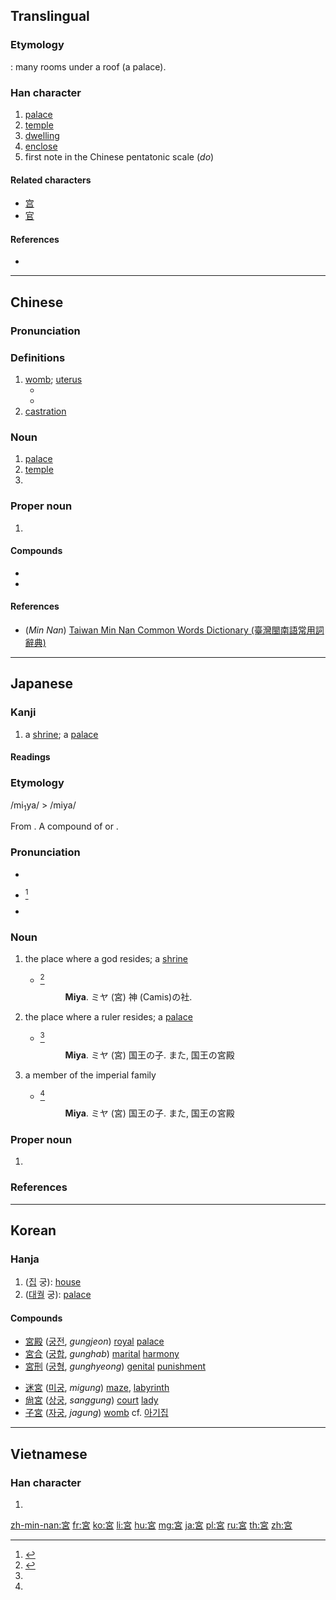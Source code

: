 {{also|宫|官}}
==Translingual==

===Etymology===
{{Han compound|宀|呂|ls=ic}}: many rooms under a roof (a palace).

===Han character===
{{Han char|rn=40|rad=宀|as=07|sn=10|four=3060<sub>6</sub>|canj=十口竹口 (JRHR)|ids=⿱[[宀]][[呂]]}}

# [[palace]]
# [[temple]]
# [[dwelling]]
# [[enclose]]
# first note in the Chinese pentatonic scale (''do'')

====Related characters====
* [[宫]]
* [[官]]

====References====
* {{Han ref|kx=0285.160|dkj=07156|dj=0564.160|hdz=20936.041|uh=5BAE|ud=23470|bh=AE63|bd=44643}}

----

==Chinese==
{{zh-forms|s=宫}}

===Pronunciation===
{{zh-pron
|m=gōng
|c=gung1
|h=
|mn=king/kiong
|mn_note=king - vernacular, kiong - literary
|w=
|mc=y
|oc=y
|ma=|ma2=
|cat=n,v
}}

===Definitions===
{{zh-hanzi}}

# [[womb]]; [[uterus]]
#* {{zh-l|子宫/子宮|uterus, womb}}
#* {{zh-l|宫颈/宮頸|cervix}}
# [[castration]] {{gloss|one of the imperial five punishments of feudal China {{zh-l|五刑}}}}

===Noun===
{{zh-noun}}

# [[palace]]
# [[temple]]
# {{gloss|first note in the Chinese pentatonic scale}}

===Proper noun===
{{zh-proper noun}}

# {{surname|lang=zh}}

====Compounds====
* {{l|cmn|宮爆}}
* {{l|cmn|宮爆雞丁}}

====References====
*(''Min Nan'') [http://twblg.dict.edu.tw/holodict_new/result_detail.jsp?n_no=5898&curpage=1&sample=%E5%AE%AE&radiobutton=1&querytarget=1&limit=20&pagenum=3&rowcount=43 Taiwan Min Nan Common Words Dictionary (臺灣閩南語常用詞辭典)]

----

==Japanese==

===Kanji===
{{ja-kanji|grade=3|rs=宀07}}

# a [[shrine]]; a [[palace]]

====Readings====
{{ja-readings
|goon=[[く]] (ku)
|kanon=[[きゅう]] (kyū)
|kanyoon=[[ぐう]] (gū)
|kun=[[みや]] (miya)
|nanori=[[いえ]] (ie), [[たか]] (taka)
}}

===Etymology===
<span class="IPA">/mi<sub>1</sub>ya/ > /miya/</span>

From {{etyl|ojp|ja|sort=みや}}.  A compound of {{l|ja|神}} or {{compound|lang=ja|sort=みや|御|tr1=mi|t1=spiritual honorific|屋|tr2=ya|t2=house}}.

===Pronunciation===
* {{l|ja|sc=Latn|訓読み|Kun'yomi}}
* {{ja-accent-common|h|み|や}}<ref name="NHK">{{R:NHK Hatsuon}}</ref>
* {{IPA|lang=ja|[mi.ja̠]}}

===Noun===
{{ja-noun|みや}}

# the place where a god resides; a [[shrine]]
#* {{RQ:Nippo Jisho|413}}<ref name="NJ">{{R:Nippo Jisho}}</ref>
#*: '''Miya'''. ミヤ (宮) 神 (Camis)の社.
# the place where a ruler resides; a [[palace]]
#* {{RQ:Nippo Jisho|413}}<ref name="NJ"/>
#*: '''Miya'''. ミヤ (宮) 国王の子. また, 国王の宮殿
# a member of the imperial family
#* {{RQ:Nippo Jisho|413}}<ref name="NJ"/>
#*: '''Miya'''. ミヤ (宮) 国王の子. また, 国王の宮殿

===Proper noun===
{{ja-pos|みや|proper}}

# {{surname|lang=ja|sort=みや}}

===References===
<references/>

----

==Korean==

===Hanja===
{{ko-hanja|hangeul=궁|rv=gung|mr=kung}}

# ([[집]] 궁): [[house]]
# ([[대궐]] 궁): [[palace]]

====Compounds====
{{top2}}
* [[宮殿]] ([[궁전]], ''gungjeon'') [[royal]] [[palace]]
* [[宮合]] ([[궁합]], ''gunghab'') [[marital]] [[harmony]]
* [[宮刑]] ([[궁형]], ''gunghyeong'') [[genital]] [[punishment]]
{{mid2}}
* [[迷宮]] ([[미궁]], ''migung'') [[maze]], [[labyrinth]]
* [[尙宮]] ([[상궁]], ''sanggung'') [[court]] [[lady]]
* [[子宮]] ([[자궁]], ''jagung'') [[womb]] cf. [[아기집]]
{{bottom}}

----

==Vietnamese==

===Han character===
{{vi-hantu|[[cung]]|rs=宀07}}

# {{defn|lang=vi|sort=宀07}}

[[zh-min-nan:宮]]
[[fr:宮]]
[[ko:宮]]
[[li:宮]]
[[hu:宮]]
[[mg:宮]]
[[ja:宮]]
[[pl:宮]]
[[ru:宮]]
[[th:宮]]
[[zh:宮]]
